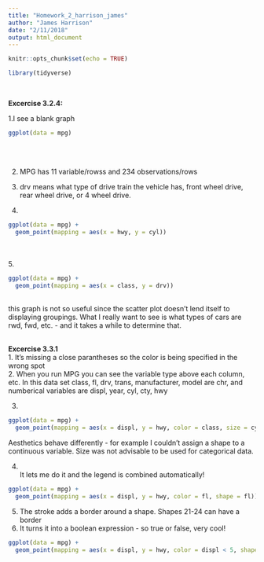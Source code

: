 ```yaml
---
title: "Homework_2_harrison_james"
author: "James Harrison"
date: "2/11/2018"
output: html_document
---
```


```r
knitr::opts_chunk$set(echo = TRUE)
```

```r
library(tidyverse)
```

<br>

<b>Excercise 3.2.4:</b><br>

1.I see a blank graph<br>
```r
ggplot(data = mpg)
```
<br><br>

2. MPG has 11 variable/rowss and 234 observations/rows<br>

3. drv means what type of drive train the vehicle has, front wheel drive, rear wheel drive, or 4 wheel drive.<br>

4. <br>
```r
ggplot(data = mpg) +
  geom_point(mapping = aes(x = hwy, y = cyl))
```
<br>
<br>
5. <br>
```r
ggplot(data = mpg) +
  geom_point(mapping = aes(x = class, y = drv))
```
<br>this graph is not so useful since the scatter plot doesn't lend itself to displaying groupings. What I really want to see is what types of cars are rwd, fwd, etc. - and it takes a while to determine that.<br><br>

<b>Excercise 3.3.1</b>
<br>
1. It's missing a close parantheses so the color is being specified in the wrong spot
<br>
2. When you run MPG you can see the variable type above each column, <chr> <dbl> <int> etc. In this data set class, fl, drv, trans, manufacturer, model are chr, and numberical variables are displ, year, cyl, cty, hwy

3. <br>
```r
ggplot(data = mpg) + 
  geom_point(mapping = aes(x = displ, y = hwy, color = class, size = cyl, shape = fl))
```

Aesthetics behave differently - for example I couldn't assign a shape to a continuous variable. Size was not advisable to be used for categorical data.

4. <br> It lets me do it and the legend is combined automatically!
```r
ggplot(data = mpg) + 
  geom_point(mapping = aes(x = displ, y = hwy, color = fl, shape = fl))
```

5. The stroke adds a border around a shape. Shapes 21-24 can have a border<br>
6. It turns it into a boolean expression - so true or false, very cool!<br>
```r
ggplot(data = mpg) + 
  geom_point(mapping = aes(x = displ, y = hwy, color = displ < 5, shape = fl))
```



